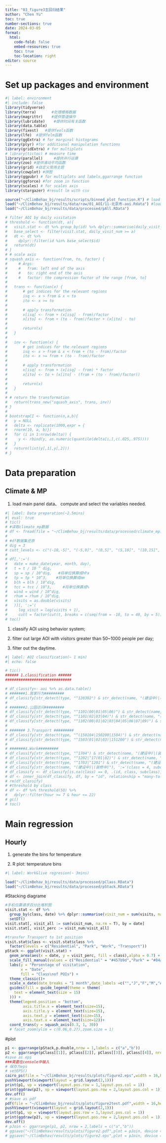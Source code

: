 ```yaml
---
title: "03_figure3主回归结果"
author: "Chen Yu"
toc: true
number-sections: true
date: 2024-03-05
format: 
  html:
    code-fold: false
    embed-resources: true
    toc: true
    toc-location: right
editor: source
---
```


# Set up packages and environment

```r
#| label: environment
#| include: false
library(tidyverse)
library(terra)       #处理栅格数据
library(magrittr)    #提供管道操作
library(lubridate)    #提供时间有关函数
library(data.table)
library(fixest)   #提供feols函数
library(lfe)  #提供felm函数
library(ggExtra) # for marginal histograms
library(plyr) #for additional manipulation functions
library(gridExtra) # for multiplots
# library(tictoc) # measure time
library(parallel)     #提供并行运算
library(zoo) #提供滑动平均函数
library(grid) #自定义常用主题
library(cowplot) #拼图
library(ggpubr) # for multiplots and labels,ggarrange function
library(ggforce) #for zoom in function
library(scales) # for scales axis
library(stargazer) #result lm with csv 

source("~/ClimBehav_bj/results/scripts/binned_plot_function.R") # load plot function
load("~/ClimBehav_bj/results/data/raw/01_AOI/11-北京市-aoi.Rdata") #load AOI
load("~/ClimBehav_bj/results/data/processed/pAll.RData")

# filter AOI by daily visitation
# threshold <- function(dt, a){
#   visit.stat <- dt %>% group_by(id) %>% dplyr::summarise(daily_visit_num = sum(visits / 365, na.rm = T))
#   base_select <- filter(visit.stat, daily_visit_num >= a)
#   dt <- dt %>%
#     dplyr::filter(id %in% base_select$id)
#   return(dt)
# }
# # scale axis
# squash_axis <- function(from, to, factor) { 
#     # Args:
#     #   from: left end of the axis
#     #   to: right end of the axis
#     #   factor: the compression factor of the range [from, to]
# 
#   trans <- function(x) {    
#       # get indices for the relevant regions
#       isq <- x > from & x < to
#       ito <- x >= to
# 
#       # apply transformation
#       x[isq] <- from + (x[isq] - from)/factor
#       x[ito] <- from + (to - from)/factor + (x[ito] - to)
# 
#       return(x)
#   }
# 
#   inv <- function(x) {
#       # get indices for the relevant regions
#       isq <- x > from & x < from + (to - from)/factor
#       ito <- x >= from + (to - from)/factor
# 
#       # apply transformation
#       x[isq] <- from + (x[isq] - from) * factor
#       x[ito] <- to + (x[ito] - (from + (to - from)/factor))
# 
#       return(x)
#   }
# 
# # return the transformation
#   return(trans_new("squash_axis", trans, inv))
# }
# 
# bootstrapCI <- function(n,a,b){
#   y = NULL
#   delta <- replicate(1000,expr = {
#   rnorm(10, a, b)})
#   for (i in 1:nrow(delta)) {
#     y <- rbind(y, as.numeric(quantile(delta[i,],c(.025,.975))))
#   }
#   return(list(y[,1],y[,2]))
# }

```

# Data preparation

## Climate & MP

1.  load main panel data、 compute and select the variables needed.

```r
#| label: Data preparation(~2.5mins) 
#| eval: true
# tic()
# #读取climate_mp数据
# df <- fread(file = "~/ClimBehav_bj/results/data/processed/climate_mp.csv.gz", nThread = 14)
# 
# #df数据集还原
# dig = 3
# cutt_levels <- c("(-10,-5]", "(-5,0]", "(0,5]", "(5,10]", "(10,15]", "(15,20]", "(20,25]", "(25,30]", "(30,35]", "(35,40]")
# 
# df[,':='(
#   date = make_date(year, month, day),
#   t = t / 10 ^ dig,
#   sp = sp / 10^dig,   #将单位换算成hPa
#   tp = tp * 10^3,    #将单位换算成mm
#   blh = blh / 10^dig, 
#   tcc = tcc / 10^3,     #将单位换算成%   
#   wind = wind / 10^dig,
#   rhum = rhum / 10^dig,
#   visits = as.double(visits)
#   )][, ':='(
#     log_visit = log(visits + 1),
#     cutt = factor(cut(t, breaks = c(seq(from = -10, to = 40, by = 5))), levels = cutt_levels))]
# toc()
```

1.  classify AOI using behavior system;

2.  filter out large AOI with visitors greater than 50\~1000 people per day;

3.  filter out the daytime.

```r
#| label: AOI classification(~ 1 min)
#| echo: false

# tic()
###### 1.classification ######
##############################

# df_classify<- aoi %>% as.data.table()
# #######1.居家行为#########
# df_classify[str_detect(type, "^120302") & str_detect(name, "(建设中)|(装修中)") == 0, ':='(class = 1, subclass = 1)] #住宅小区
# 
# #######2.公园访问#########
# df_classify[str_detect(type, "^1101(00|01|05|06)") & str_detect(name, "(建设中)|(装修中)") == 0, ':='(class = 2, subclass = 2)] #公园广场和内部设施
# df_classify[str_detect(type, "^1101(02|03|04)") & str_detect(name, "(建设中)|(装修中)") == 0, ':='(class = 2, subclass = 3)] #主题公园
# df_classify[str_detect(type, "^1102(00|01|02|03|04|05|06|07|09)") & str_detect(name, "(建设中)|(装修中)") == 0, ':='(class = 2, subclass = 4)] #风景名胜
# 
# ####### 3.Transport #########
# df_classify[str_detect(type, "^(150104|150200|1504)") & str_detect(name, "(建设中)|(装修中)") == 0, ':='(class = 3, subclass = 5)] #机场、火车站、长途车站
# df_classify[str_detect(type, "^1503(01|02|03)|151200") & str_detect(name, "(建设中)|(装修中)") == 0, ':='(class = 3, subclass = 6)] #渡口、港口
# 
# #######4.Work#########
# df_classify[str_detect(type, "^1704") & str_detect(name, "(建设中)|(装修中)") == 0, ':='(class = 4, subclass = 7)] #农林牧渔基地
# df_classify[str_detect(type, "^1202|^17(01|02)") & str_detect(name, "(建设中)|(装修中)") == 0, ':='(class = 4, subclass = 8)] #公司企业、写字楼
# df_classify[str_detect(type, "^1703|^1201") & str_detect(name, "(建设中)|(装修中)") == 0, ':='(class = 4, subclass = 9)] #工厂，产业园
# df_classify[str_detect(name, "(建设中)|(装修中)"), ':='(class = 4, subclass = 10)] #建筑工地,需要放在所有分类的最后
# df_classify <- df_classify[is.na(class) == 0, .(id, class, subclass)]
# df <- inner_join(df_classify, df, by = "id", relationship = "many-to-many")
# rm(df_classify)
# #threshold by class
# df <- df %>% threshold(50) %>%
#   dplyr::filter(hour >= 7 & hour <= 22)
# gc()
# toc()
```

# Main regression

## Hourly

(1) generate the bins for temperature

(2) R plot: temperature bins

```r
#| label: Work&live regresion(~ 3mins)

load("~/ClimBehav_bj/results/data/processed/pClass.RData")
load("~/ClimBehav_bj/results/data/processed/pStack.RData")
```

#Stacking diagrame

```r
#手机位置请求百分比堆积图
visit.stat <- df %>% 
  group_by(class, date) %>% dplyr::summarise(visit_num = sum(visits, na.rm = T)) %>% 
  setDT()
visit.stat[, visit_all := sum(visit_num, na.rm = T), by = date]
visit.stat[, visit_perc := visit_num/visit_all]

#transfer Transport to 1st position
visit.stat$class <- visit.stat$class %>% 
  factor(levels = c("Residential", "Park", "Work", "Transport"))
pStack <- ggplot(visit.stat) + 
  geom_area(aes(x = date, y = visit_perc, fill = class),alpha = 0.7) +
  scale_fill_manual(values = c("Residential" = "#457b9d","Park" = "#84a729","Transport" = "#C75c64","Work" = "#f0b57d"))+
  labs(y = "Persentage of visitation",
       x = "Date",
       fill = "Class\nof POIs") +
  theme_classic()+
  scale_x_date(date_breaks = "1 month",date_labels =c("","J","F","M","A","M","J","J","A","S","O","N","D","J"))+
  guides(fill = guide_legend(theme = theme(
    text = element_text(size = 15)
  ))) +
  theme(legend.position = "bottom",
        axis.title.x = element_text(size=15),
        axis.title.y = element_text(size=15),
        axis.text.y = element_text(size=15),
        axis.text.x = element_text(size=12))+
  coord_trans(y = squash_axis(0.3, 1, 30))
  # facet_zoom(ylim = c(0.06,0.27),zoom.size = 1)
```

#plot

```r
p1 <- ggarrange(pStack,p.double,nrow = 1,labels = c("a","b"))
p2 <- ggarrange(pClass[[1]], pClass[[2]], pClass[[3]], pClass[[4]], nrow = 1,labels = c("c","d","e","f"))
#save as eps
###需要在console中输入
# 保存为eps
# setEPS()
cairo_ps(file = "~/ClimBehav_bj/results/plots/figure2.eps",width = 16,height = 12)
pushViewport(viewport(layout = grid.layout(2,1)))
print(p1, vp = viewport(layout.pos.row = 1,layout.pos.col = 1))
print(ggdraw(p2), vp = viewport(layout.pos.row = 2,layout.pos.col = 1))
dev.off()
# #save as pdf
pdf(file = "~/ClimBehav_bj/results/plots/figure2test.pdf",width = 16,height = 12)
pushViewport(viewport(layout = grid.layout(2,1)))
print(p1, vp = viewport(layout.pos.row = 1,layout.pos.col = 1))
print(ggdraw(p2), vp = viewport(layout.pos.row = 2,layout.pos.col = 1))
dev.off()
# pJoin <- ggarrange(p1, p2, nrow = 2,labels = c("a","b"))
# ggsave("~/ClimBehav/results/plots/figure2.pdf",plot = pJoin, device = cairo_pdf, width =16, height =12)
# ggsave("~/ClimBehav/results/plots/figure2.eps",plot = pJoin, device = "eps", width =16, height =12)
```
